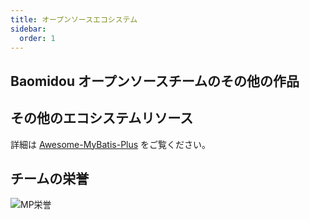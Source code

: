 ```yaml
---
title: オープンソースエコシステム
sidebar:
  order: 1
---
```



## Baomidou オープンソースチームのその他の作品

<CardGrid>
  <LinkCard
    title="MybatisX"
    description="完全無料で強力なIDEAプラグイン。ジャンプ、自動補完、SQL生成、コード生成をサポート。"
    href="https://github.com/baomidou/MybatisX"
  />
  <LinkCard
    title="Mybatis-Mate"
    description="MyBatis-Plus向けエンタープライズモジュール。シャーディング、データ監査、フィールド暗号化、データバインディング、データ権限、テーブル構造からの自動SQL生成・メンテナンスなどの高度な機能をサポート。"
    href="https://gitee.com/baomidou/mybatis-mate-examples"
  />
  <LinkCard
    title="AiZuDa"
    description="愛組搭 - ローコード開発プラットフォームコンポーネントライブラリ。"
    href="https://gitee.com/aizuda"
  />
  <LinkCard
    title="FlowLong"
    description="真の国産ワークフローエンジン。中国特有の承認フローに匠の技で対応。"
    href="https://gitee.com/aizuda/flowlong"
  />
  <LinkCard
    title="SnailJob"
    description="分散型タスクリトライおよびスケジューリングプラットフォーム。"
    href="https://gitee.com/aizuda/snail-job"
  />
  <LinkCard
    title="Dynamic-Datasource"
    description="SpringBootベースのマルチデータソースコンポーネント。強力な機能を備え、Seata分散トランザクションをサポート。"
    href="https://gitee.com/baomidou/dynamic-datasource-spring-boot-starter"
  />
  <LinkCard
    title="Lock4j"
    description="SpringBootベースで、RedisTemplate、Redission、Zookeeperを同時にサポートする分散ロックコンポーネント。"
    href="https://gitee.com/baomidou/lock4j"
  />
  <LinkCard
    title="Shuan"
    description="Pac4J-JWTベースのWEBセキュリティコンポーネント。迅速な統合が可能。"
    href="https://gitee.com/baomidou/shaun"
  />
  <LinkCard
    title="Kisso"
    description="Cookieベースのシングルサインオンコンポーネント。"
    href="https://github.com/baomidou/kisso"
  />
  <LinkCard
    title="Kaptcha"
    description="SpringBootとGoogle Kaptchaに基づくシンプルなCAPTCHAコンポーネント。シンプルなCAPTCHAならこれを選びましょう。"
    href="https://gitee.com/baomidou/kaptcha-spring-boot-starter"
  />
</CardGrid>

## その他のエコシステムリソース

詳細は [Awesome-MyBatis-Plus](https://github.com/baomidou/awesome-mybatis-plus) をご覧ください。

## チームの栄誉

![MP栄誉](/images/content/honor.webp)
